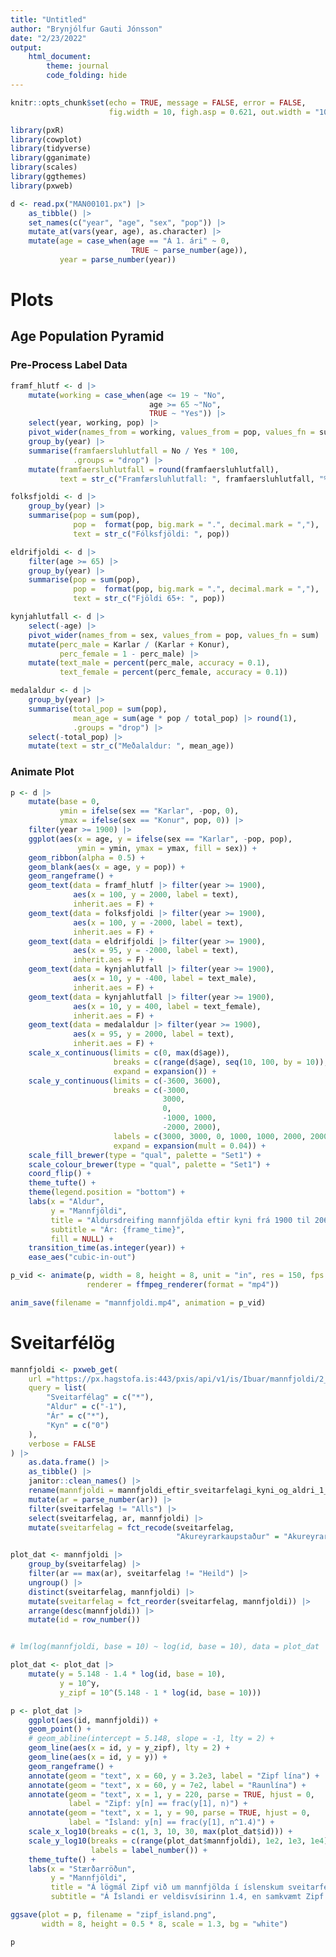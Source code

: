 ```yaml
---
title: "Untitled"
author: "Brynjólfur Gauti Jónsson"
date: "2/23/2022"
output: 
    html_document:
        theme: journal
        code_folding: hide
---
```


```r
knitr::opts_chunk$set(echo = TRUE, message = FALSE, error = FALSE,
                      fig.width = 10, figh.asp = 0.621, out.width = "100%")

library(pxR)
library(cowplot)
library(tidyverse)
library(gganimate)
library(scales)
library(ggthemes)
library(pxweb)
```


```r
d <- read.px("MAN00101.px") |> 
    as_tibble() |> 
    set_names(c("year", "age", "sex", "pop")) |> 
    mutate_at(vars(year, age), as.character) |> 
    mutate(age = case_when(age == "Á 1. ári" ~ 0,
                           TRUE ~ parse_number(age)),
           year = parse_number(year))
```



# Plots

## Age Population Pyramid

### Pre-Process Label Data

```r
framf_hlutf <- d |> 
    mutate(working = case_when(age <= 19 ~ "No",
                               age >= 65 ~"No",
                               TRUE ~ "Yes")) |> 
    select(year, working, pop) |> 
    pivot_wider(names_from = working, values_from = pop, values_fn = sum) |> 
    group_by(year) |>
    summarise(framfaersluhlutfall = No / Yes * 100,
              .groups = "drop") |> 
    mutate(framfaersluhlutfall = round(framfaersluhlutfall),
           text = str_c("Framfærsluhlutfall: ", framfaersluhlutfall, "%"))
```

```r
folksfjoldi <- d |> 
    group_by(year) |> 
    summarise(pop = sum(pop),
              pop =  format(pop, big.mark = ".", decimal.mark = ","),
              text = str_c("Fólksfjöldi: ", pop))
```

```r
eldrifjoldi <- d |> 
    filter(age >= 65) |> 
    group_by(year) |> 
    summarise(pop = sum(pop),
              pop =  format(pop, big.mark = ".", decimal.mark = ","),
              text = str_c("Fjöldi 65+: ", pop))
```


```r
kynjahlutfall <- d |> 
    select(-age) |> 
    pivot_wider(names_from = sex, values_from = pop, values_fn = sum) |> 
    mutate(perc_male = Karlar / (Karlar + Konur),
           perc_female = 1 - perc_male) |> 
    mutate(text_male = percent(perc_male, accuracy = 0.1),
           text_female = percent(perc_female, accuracy = 0.1))
```


```r
medalaldur <- d |> 
    group_by(year) |> 
    summarise(total_pop = sum(pop),
              mean_age = sum(age * pop / total_pop) |> round(1),
              .groups = "drop") |> 
    select(-total_pop) |> 
    mutate(text = str_c("Meðalaldur: ", mean_age))
```


### Animate Plot

```r
p <- d |> 
    mutate(base = 0,
           ymin = ifelse(sex == "Karlar", -pop, 0),
           ymax = ifelse(sex == "Konur", pop, 0)) |> 
    filter(year >= 1900) |> 
    ggplot(aes(x = age, y = ifelse(sex == "Karlar", -pop, pop),
               ymin = ymin, ymax = ymax, fill = sex)) +
    geom_ribbon(alpha = 0.5) +
    geom_blank(aes(x = age, y = pop)) +
    geom_rangeframe() +
    geom_text(data = framf_hlutf |> filter(year >= 1900), 
              aes(x = 100, y = 2000, label = text),
              inherit.aes = F) +
    geom_text(data = folksfjoldi |> filter(year >= 1900), 
              aes(x = 100, y = -2000, label = text),
              inherit.aes = F) +
    geom_text(data = eldrifjoldi |> filter(year >= 1900), 
              aes(x = 95, y = -2000, label = text),
              inherit.aes = F) +
    geom_text(data = kynjahlutfall |> filter(year >= 1900), 
              aes(x = 10, y = -400, label = text_male),
              inherit.aes = F) +
    geom_text(data = kynjahlutfall |> filter(year >= 1900), 
              aes(x = 10, y = 400, label = text_female),
              inherit.aes = F) +
    geom_text(data = medalaldur |> filter(year >= 1900), 
              aes(x = 95, y = 2000, label = text),
              inherit.aes = F) +
    scale_x_continuous(limits = c(0, max(d$age)),
                       breaks = c(range(d$age), seq(10, 100, by = 10)),
                       expand = expansion()) +
    scale_y_continuous(limits = c(-3600, 3600),
                       breaks = c(-3000,
                                  3000,
                                  0,
                                  -1000, 1000,
                                  -2000, 2000),
                       labels = c(3000, 3000, 0, 1000, 1000, 2000, 2000),
                       expand = expansion(mult = 0.04)) +
    scale_fill_brewer(type = "qual", palette = "Set1") +
    scale_colour_brewer(type = "qual", palette = "Set1") +
    coord_flip() +
    theme_tufte() +
    theme(legend.position = "bottom") +
    labs(x = "Aldur", 
         y = "Mannfjöldi", 
         title = "Aldursdreifing mannfjölda eftir kyni frá 1900 til 2062",
         subtitle = "Ár: {frame_time}",
         fill = NULL) +
    transition_time(as.integer(year)) +
    ease_aes("cubic-in-out")

p_vid <- animate(p, width = 8, height = 8, unit = "in", res = 150, fps = 25, duration = 25,
                 renderer = ffmpeg_renderer(format = "mp4"))

anim_save(filename = "mannfjoldi.mp4", animation = p_vid)
```


# Sveitarfélög

```r
mannfjoldi <- pxweb_get(
    url ="https://px.hagstofa.is:443/pxis/api/v1/is/Ibuar/mannfjoldi/2_byggdir/sveitarfelog/MAN02005.px", 
    query = list(
        "Sveitarfélag" = c("*"),
        "Aldur" = c("-1"),
        "Ár" = c("*"),
        "Kyn" = c("0")
    ),
    verbose = FALSE
) |> 
    as.data.frame() |> 
    as_tibble() |> 
    janitor::clean_names() |> 
    rename(mannfjoldi = mannfjoldi_eftir_sveitarfelagi_kyni_og_aldri_1_januar_1998_2022) |> 
    mutate(ar = parse_number(ar)) |> 
    filter(sveitarfelag != "Alls") |> 
    select(sveitarfelag, ar, mannfjoldi) |> 
    mutate(sveitarfelag = fct_recode(sveitarfelag,
                                     "Akureyrarkaupstaður" = "Akureyrarbær"))
```

```r
plot_dat <- mannfjoldi |> 
    group_by(sveitarfelag) |> 
    filter(ar == max(ar), sveitarfelag != "Heild") |> 
    ungroup() |> 
    distinct(sveitarfelag, mannfjoldi) |> 
    mutate(sveitarfelag = fct_reorder(sveitarfelag, mannfjoldi)) |> 
    arrange(desc(mannfjoldi)) |> 
    mutate(id = row_number())


# lm(log(mannfjoldi, base = 10) ~ log(id, base = 10), data = plot_dat |> filter(id <= 40))

plot_dat <- plot_dat |> 
    mutate(y = 5.148 - 1.4 * log(id, base = 10),
           y = 10^y,
           y_zipf = 10^(5.148 - 1 * log(id, base = 10)))

p <- plot_dat |> 
    ggplot(aes(id, mannfjoldi)) +
    geom_point() +
    # geom_abline(intercept = 5.148, slope = -1, lty = 2) +
    geom_line(aes(x = id, y = y_zipf), lty = 2) +
    geom_line(aes(x = id, y = y)) +
    geom_rangeframe() +
    annotate(geom = "text", x = 60, y = 3.2e3, label = "Zipf lína") +
    annotate(geom = "text", x = 60, y = 7e2, label = "Raunlína") +
    annotate(geom = "text", x = 1, y = 220, parse = TRUE, hjust = 0,
             label = "Zipf: y[n] == frac(y[1], n)") +
    annotate(geom = "text", x = 1, y = 90, parse = TRUE, hjust = 0,
             label = "Ísland: y[n] == frac(y[1], n^1.4)") +
    scale_x_log10(breaks = c(1, 3, 10, 30, max(plot_dat$id))) +
    scale_y_log10(breaks = c(range(plot_dat$mannfjoldi), 1e2, 1e3, 1e4),
                  labels = label_number()) +
    theme_tufte() +
    labs(x = "Stærðarröðun",
         y = "Mannfjöldi",
         title = "Á lögmál Zipf við um mannfjölda í íslenskum sveitarfélögum?",
         subtitle = "Á Íslandi er veldisvísirinn 1.4, en samkvæmt Zipf reglunni ætti hann að vera 1")

ggsave(plot = p, filename = "zipf_island.png",
       width = 8, height = 0.5 * 8, scale = 1.3, bg = "white")

p
```